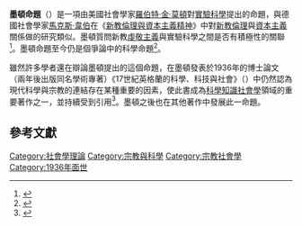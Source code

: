{{Sociology}}
'''墨頓命題'''（{{lang|en|Merton Thesis}}）是一項由美國社會學家[[羅伯特·金·莫頓|羅伯特·金·莫頓]]對[[實驗|實驗科學]]提出的命題，與德國社會學家[[馬克斯·韋伯|馬克斯·韋伯]]在《[[新教倫理與資本主義精神|新教倫理與資本主義精神]]》中對[[新教倫理|新教倫理]]與[[資本主義|資本主義]]關係做的研究類似。墨頓質問新教[[虔敬主義|虔敬主義]]與實驗科學之間是否有積極性的關聯<ref name=sztompka2003>{{Cite journal|author=Sztompka, Piotr|title=Robert K. Merton|url=https://archive.org/details/blackwellcompani00ritz_461|journal=''Blackwell Companion to Major Contemporary Social Theorists''|editor=Ritzer, George|publisher=Blackwell Publishing|year=2003|language=en|isbn=140510595X|pages=[https://archive.org/details/blackwellcompani00ritz_461/page/13 13]}}</ref>。墨頓命題至今仍是個爭論中的科學命題<ref name=cohen1990>{{Cite book|author=Cohen, H. Floris|title=''The Scientific Revolution: A Historiographical Inquiry''|publisher=University of Chicago Press|location=Chicago|year=1994|isbn=0226112802|pages=320–321|language=en}}</ref>。

雖然許多學者還在辯論墨頓提出的這個命題，在墨頓發表於1936年的博士論文（兩年後出版同名學術專著）《17世紀英格蘭的科學、科技與社會》（''{{lang|en|Science, Technology and Society in 17th-Century England}}''）中仍然認為現代科學與宗教的連結存在某種重要的因素，使此書成為[[科學知識社會學|科學知識社會學]]領域的重要著作之一，並持續受到引用<ref>{{Cite web|url=http://www.columbia.edu/cu/record/archives/vol20/vol20_iss2/record2002.13.html|title=Merton Awarded Nation's Highest Science Honor|publisher=Columbia University|language=en|accessdate=2013-09-23|archive-date=2017-08-16|archive-url=https://web.archive.org/web/20170816023123/http://www.columbia.edu/cu/record/archives/vol20/vol20_iss2/record2002.13.html|dead-url=no}}</ref>。墨頓之後也在其他著作中發展此一命題。

== 參考文獻 ==
{{reflist}}

[[Category:社會學理論|Category:社會學理論]]
[[Category:宗教與科學|Category:宗教與科學]]
[[Category:宗教社會學|Category:宗教社會學]]
[[Category:1936年面世|Category:1936年面世]]